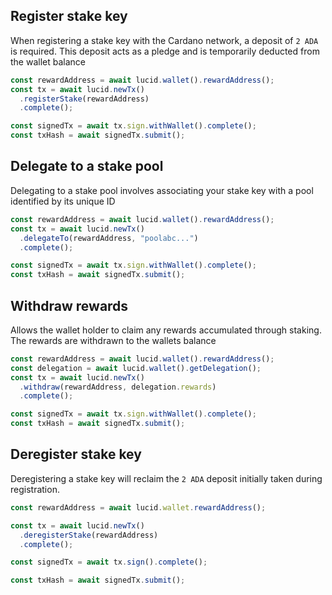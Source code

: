 ## Register stake key

When registering a stake key with the Cardano network, a deposit of `2 ADA` is required. This deposit acts as a pledge and is temporarily deducted from the wallet balance

```typescript
const rewardAddress = await lucid.wallet().rewardAddress();
const tx = await lucid.newTx()
  .registerStake(rewardAddress)
  .complete();

const signedTx = await tx.sign.withWallet().complete();
const txHash = await signedTx.submit();
```

## Delegate to a stake pool

Delegating to a stake pool involves associating your stake key with a pool identified by its unique ID

```typescript
const rewardAddress = await lucid.wallet().rewardAddress();
const tx = await lucid.newTx()
  .delegateTo(rewardAddress, "poolabc...")
  .complete();

const signedTx = await tx.sign.withWallet().complete();
const txHash = await signedTx.submit();
```

## Withdraw rewards

Allows the wallet holder to claim any rewards accumulated through staking. The rewards are withdrawn to the wallets balance

```typescript
const rewardAddress = await lucid.wallet().rewardAddress();
const delegation = await lucid.wallet().getDelegation();
const tx = await lucid.newTx()
  .withdraw(rewardAddress, delegation.rewards)
  .complete();

const signedTx = await tx.sign.withWallet().complete();
const txHash = await signedTx.submit();
```

## Deregister stake key

Deregistering a stake key will reclaim the `2 ADA` deposit initially taken during registration.

```typescript
const rewardAddress = await lucid.wallet.rewardAddress();

const tx = await lucid.newTx()
  .deregisterStake(rewardAddress)
  .complete();

const signedTx = await tx.sign().complete();

const txHash = await signedTx.submit();
```

